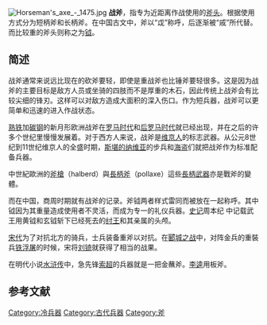 {{關於|一種斧頭狀的近距離作戰武器|同名的美國巡弋飛彈|战斧巡航导弹|世嘉在1989年推出的街機遊戲|戰斧 (遊戲)}}
[[File:Horseman's_axe_-_1475.jpg|thumb]]
'''战斧'''，指专为近距离作战使用的[[斧头|斧头]]。根据使用方式分为短柄斧和长柄斧。在中国古文中，斧以“戉”称呼，后逐渐被“戚”{{reftag|1=[http://xh.5156edu.com/html3/10836.html 戚字解释]}}所代替。而比较重的斧头则称之为[[钺|钺]]。

== 简述 ==
战斧通常来说远比现在的砍斧要轻，即使是重战斧也比锤斧要轻很多。这是因为战斧的主要目标是敌方人员或坐骑的四肢而不是厚重的木石，因此传统上战斧会有比较尖细的锋刃。这样可以对敌方造成大面积的深入伤口。作为短兵器，战斧可以更简单和迅速的进入作战状态。

[[熟铁|熟铁]]加[[碳钢|碳钢]]的新月形欧洲战斧在[[罗马时代|罗马时代]]和[[后罗马时代|后罗马时代]]就已经出现，并在之后的许多个世纪里慢慢发展着。对于西方人来说，战斧是[[维京人|维京人]]的标志武器。从公元8世纪到11世纪维京人的全盛时期，[[斯堪的纳维亚|斯堪的纳维亚]]的步兵和[[海盗|海盗]]们就把战斧作为标准配备兵器。

中世紀歐洲的[[斧槍|斧槍]]（halberd）與[[長柄斧|長柄斧]]（pollaxe）這些[[長柄武器|長柄武器]]亦是戰斧的變體。

而在中国，商周时期就有战斧的记录。斧钺两者样式雷同而被放在一起称呼。其中钺因为其重量造成使用者不灵活，而成为专一的礼仪兵器。[[史记|史记]]周本纪 中记载武王用黄钺和玄钺斩下已经死去的[[纣王|纣王]]和其亲属的头颅。{{reftag|1=《[[s:史記/卷004|史记·周本纪]]》：“以黄钺斩纣头，县大白之旗。已而至纣之嬖妾二女。二女皆经自杀。武王又射三发，击以剑，斩以玄钺，县其头小白之旗。」}}

[[宋朝|宋代]]为了对抗北方的骑兵，士兵装备重斧以对抗。在[[郾城之战|郾城之战]]中，对阵金兵的重裝兵[[铁浮屠|铁浮屠]]的时候，宋将[[刘锜|刘锜]]就获得了相当的战果。{{reftag|1=《[[s:宋史/卷366|列传·刘锜传]]》：“方大战时，兀术被白袍，乘甲马，以牙兵三千督战，兵皆重铠甲，号"铁浮图"；戴铁兜牟，周匝缀长檐。三人为伍，贯以韦索，每进一步，即用拒马拥之，人进一步，拒马亦进，退不可却。官军以枪标去其兜牟，大斧断其臂，碎其首。」}}

在明代小说[[水浒传|水浒传]]中，急先锋[[索超|索超]]的兵器就是一把金蘸斧。[[李逵|李逵]]用板斧。

== 参考文献 ==
{{reffoot}}
  
[[Category:冷兵器|Category:冷兵器]]
[[Category:古代兵器|Category:古代兵器]]
[[Category:斧|Category:斧]]